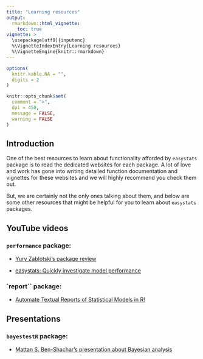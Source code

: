 ```yaml
---
title: "Learning resources"
output: 
  rmarkdown::html_vignette:
    toc: true
vignette: >
  \usepackage[utf8]{inputenc}
  %\VignetteIndexEntry{Learning resources}
  %\VignetteEngine{knitr::rmarkdown}
---
```


```r
options(
  knitr.kable.NA = "",
  digits = 2
)

knitr::opts_chunk$set(
  comment = ">",
  dpi = 450,
  message = FALSE,
  warning = FALSE
)
```

## Introduction

One of the best resources to learn about functionality afforded by `easystats`
package is to read the dedicated websites for each package. A lot of love and
work has gone into writing detailed function documentation and vignettes for
these websites and we will highly recommend you check them out.

But, we are certainly not the only ones talking about them, and below are some
other resources that might be helpful for you to learn about `easystats`
packages.

## YouTube videos

### `performance` package:

- [Yury Zablotski's package review](https://www.youtube.com/watch?v=EPIxQ5i5oxs)

- [easystats: Quickly investigate model performance](https://www.youtube.com/watch?v=Bi8sHIo3s1Y)

### `report`` package:
  
- [Automate Textual Reports of Statistical Models in R!](https://www.youtube.com/watch?v=_ypkrGyqyZ4)  


## Presentations

### `bayestestR` package:

 - [Mattan S. Ben-Shachar's presentation about Bayesian analysis](https://mattansb.github.io/bayesian-evidence-iscop-2021)
